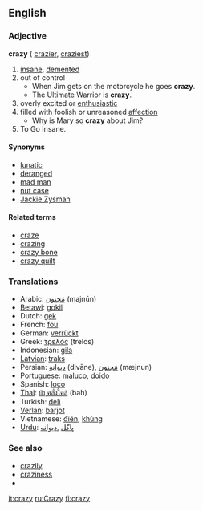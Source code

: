 ==English==

=== Adjective === 
'''crazy''' ({{compare}} [[crazier]], {{super}} [[craziest]])

# [[insane]], [[demented]]
# out of control
#*When Jim gets on the motorcycle he goes '''crazy'''.
#*The Ultimate Warrior is '''crazy'''.
# overly excited or [[enthusiastic]]
# filled with foolish or unreasoned [[affection]]
#* Why is Mary so '''crazy''' about Jim?
#To Go Insane.

==== Synonyms ====
*[[lunatic]]
*[[deranged]]
*[[mad man]]
*[[nut case]]
*[[Jackie Zysman]]

====Related terms====
*[[craze]]
*[[crazing]]
*[[crazy bone]]
*[[crazy quilt]]

===Translations===
*Arabic: [[مَجنون]] (majnūn)
*[[Betawi]]: [[gokil]]
*Dutch: [[gek]]
*French: [[fou]]
*German: [[verrückt]]
*Greek: [[τρελός]] (trelos)
*Indonesian: [[gila]]
*[[Latvian]]: [[traks]]
*Persian: [[ديوانِه]] (divāne),  [[مَجنون]] (mæjnun)
*Portuguese: [[maluco]], [[doido]]
*Spanish: [[loco]]
*[[Thai]]: [[บ้า,คลั่งใคล้]] (bah)
*Turkish: [[deli]]
*[[Verlan]]: [[barjot]]
*Vietnamese: [[điên]], [[khùng]]
*[[Urdu]]: [[پاگل]] ,[[دیوانه]]

=== See also ===
*[[crazily]]
*[[craziness]]
*{{pedialite}}

[[it:crazy]]
[[ru:Crazy]]
[[fi:crazy]]